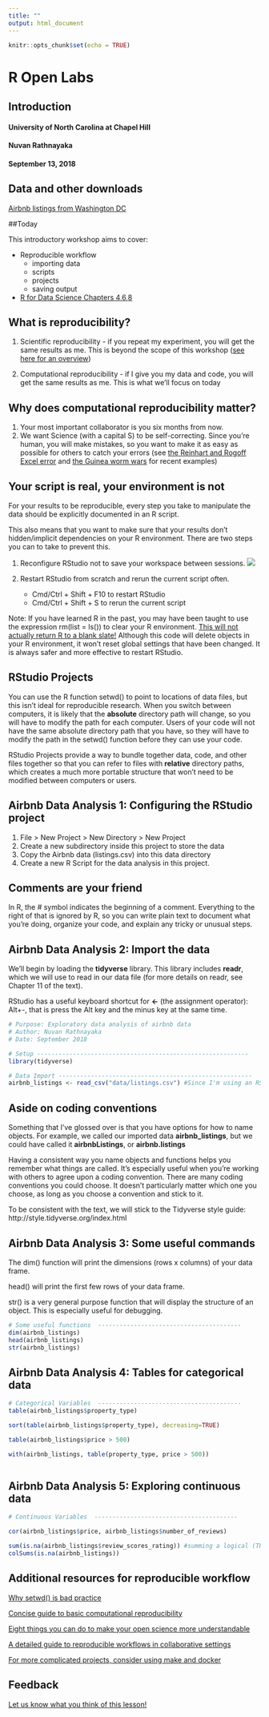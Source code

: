 ```yaml
---
title: ""
output: html_document
---
```


```r
knitr::opts_chunk$set(echo = TRUE)
```

# R Open Labs
## Introduction
#### University of North Carolina at Chapel Hill
#### Nuvan Rathnayaka
#### September 13, 2018

## Data and other downloads
[Airbnb listings from Washington DC ](http://guides.lib.unc.edu/ld.php?content_id=40263741)


##Today

This introductory workshop aims to cover:

* Reproducible workflow
    + importing data
    + scripts
    + projects
    + saving output
* [R for Data Science Chapters 4,6,8](http://r4ds.had.co.nz/workflow-basics.html)

## What is reproducibility?

1. Scientific reproducibility - if you repeat my experiment, you will get the same results as me. This is beyond the scope of this workshop ([see here for an overview](https://en.wikipedia.org/wiki/Replication_crisis))

2. Computational reproducibility - if I give you my data and code, you will get the same results as me. This is what we'll focus on today

## Why does computational reproducibility matter?

1. Your most important collaborator is you six months from now.
2. We want Science (with a capital S) to be self-correcting. Since you're human, you will make mistakes, so you want to make it as easy as possible for others to catch your errors (see [the Reinhart and Rogoff Excel error](https://theconversation.com/the-reinhart-rogoff-error-or-how-not-to-excel-at-economics-13646) and [the Guinea worm wars](https://www.cgdev.org/blog/mapping-worm-wars-what-public-should-take-away-scientific-debate-about-mass-deworming) for recent examples)



## Your script is real, your environment is not

For your results to be reproducible, every step you take to manipulate the data should be explicitly documented in an R script.

This also means that you want to make sure that your results don't hidden/implicit dependencies on your R environment. There are two steps you can to take to prevent this.

1. Reconfigure RStudio not to save your workspace between sessions.
![](figures/rstudio-workspace.png)

2. Restart RStudio from scratch and rerun the current script often.
    + Cmd/Ctrl + Shift + F10 to restart RStudio
    + Cmd/Ctrl + Shift + S to rerun the current script

Note: If you have learned R in the past, you may have been taught to use the expression rm(list = ls()) to clear your R environment. [This will not actually return R to a blank slate!](https://community.rstudio.com/t/first-line-of-every-r-script/799/12) Although this code will delete objects in your R environment, it won't reset global settings that have been changed. It is always safer and more effective to restart RStudio.

## RStudio Projects

You can use the R function setwd() to point to locations of data files, but this isn't ideal for reproducible research. When you switch between computers, it is likely that the **absolute** directory path will change, so you will have to modify the path for each computer. Users of your code will not have the same absolute directory path that you have, so they will have to modify the path in the setwd() function before they can use your code.

RStudio Projects provide a way to bundle together data, code, and other files together so that you can refer to files with **relative** directory paths, which creates a much more portable structure that won't need to be modified between computers or users.

## Airbnb Data Analysis 1: Configuring the RStudio project

1. File > New Project > New Directory > New Project
2. Create a new subdirectory inside this project to store the data
3. Copy the Airbnb data (listings.csv) into this data directory
4. Create a new R Script for the data analysis in this project.

## Comments are your friend

In R, the # symbol indicates the beginning of a comment. Everything to the right of that is ignored by R, so you can write plain text to document what you're doing, organize your code, and explain any tricky or unusual steps.

## Airbnb Data Analysis 2: Import the data

We'll begin by loading the **tidyverse** library. This library includes **readr**, which we will use to read in our data file (for more details on readr, see Chapter 11 of the text).

RStudio has a useful keyboard shortcut for **<-** (the assignment operator): Alt+-, that is press the Alt key and the minus key at the same time.

```r
# Purpose: Exploratory data analysis of airbnb data
# Author: Nuvan Rathnayaka
# Date: September 2018

# Setup -----------------------------------------------------------
library(tidyverse)

# Data Import ------------------------------------------------------
airbnb_listings <- read_csv("data/listings.csv") #Since I'm using an RStudio project, I only have to specify the path relative to the top directory

```

## Aside on coding conventions
Something that I've glossed over is that you have options for how to name objects. For example, we called our imported data **airbnb_listings**, but we could have called it **airbnbListings**, or **airbnb.listings**

Having a consistent way you name objects and functions helps you remember what things are called. It's especially useful when you're working with others to agree upon a coding convention. There are many coding conventions you could choose. It doesn't particularly matter which one you choose, as long as you choose a convention and stick to it.

To be consistent with the text, we will stick to the Tidyverse style guide:
http://style.tidyverse.org/index.html

## Airbnb Data Analysis 3: Some useful commands
The dim() function will print the dimensions (rows x columns) of your data frame.

head() will print the first few rows of your data frame.

str() is a very general purpose function that will display the structure of an object. This is especially useful for debugging.

```r
# Some useful functions  ----------------------------------------
dim(airbnb_listings)
head(airbnb_listings)
str(airbnb_listings)

```

## Airbnb Data Analysis 4: Tables for categorical data

```r
# Categorical Variables  ----------------------------------------
table(airbnb_listings$property_type)

sort(table(airbnb_listings$property_type), decreasing=TRUE)

table(airbnb_listings$price > 500)

with(airbnb_listings, table(property_type, price > 500))



```

## Airbnb Data Analysis 5: Exploring continuous data

```r
# Continuous Variables  ----------------------------------------

cor(airbnb_listings$price, airbnb_listings$number_of_reviews)

sum(is.na(airbnb_listings$review_scores_rating)) #summing a logical (TRUE/FALSE) vector counts the number of TRUE values
colSums(is.na(airbnb_listings))

```

## Additional resources for reproducible workflow

[Why setwd() is bad practice](https://www.tidyverse.org/articles/2017/12/workflow-vs-script/)

[Concise guide to basic computational reproducibility](https://kbroman.org/steps2rr/)

[Eight things you can do to make your open science more understandable](http://datacolada.org/69)

[A detailed guide to reproducible workflows in collaborative settings](http://journals.plos.org/ploscompbiol/article?id=10.1371/journal.pcbi.1005510)

[For more complicated projects, consider using make and docker](http://www.jonzelner.net/statistics/make/docker/reproducibility/2016/05/31/reproducibility-pt-1/)


## Feedback
[Let us know what you think of this lesson!](https://unc.az1.qualtrics.com/jfe/form/SV_8e1zRY2rlFUYBMx)